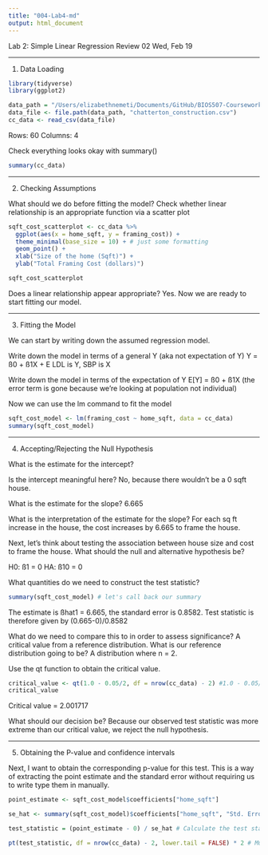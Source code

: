 ```yaml
---
title: "004-Lab4-md"
output: html_document
---
```


Lab 2: Simple Linear Regression Review 02
Wed, Feb 19

***
1. Data Loading
```r
library(tidyverse)
library(ggplot2)

data_path = "/Users/elizabethnemeti/Documents/GitHub/BIOS507-Coursework/BIOS507-R-Project/"
data_file <- file.path(data_path, "chatterton_construction.csv")
cc_data <- read_csv(data_file)

```

Rows: 60 Columns: 4   

Check everything looks okay with summary()

```r
summary(cc_data)
```

***
2. Checking Assumptions

What should we do before fitting the model?
Check whether linear relationship is an appropriate function via a scatter plot

```r
sqft_cost_scatterplot <- cc_data %>%
  ggplot(aes(x = home_sqft, y = framing_cost)) +
  theme_minimal(base_size = 10) + # just some formatting
  geom_point() + 
  xlab("Size of the home (Sqft)") +
  ylab("Total Framing Cost (dollars)")

sqft_cost_scatterplot
```

Does a linear relationship appear appropriate?
Yes. Now we are ready to start fitting our model. 

***
3. Fitting the Model

We can start by writing down the assumed regression model.

Write down the model in terms of a general Y (aka not expectation of Y)
Y = ß0 + ß1X + E
LDL is Y, SBP is X

Write down the model in terms of the expectation of Y
E[Y] = ß0 + ß1X (the error term is gone because we're looking at population not individual)

Now we can use the lm command to fit the model

```r
sqft_cost_model <- lm(framing_cost ~ home_sqft, data = cc_data)
summary(sqft_cost_model)
```

***
4. Accepting/Rejecting the Null Hypothesis

What is the estimate for the intercept?

Is the intercept meaningful here? No, because there wouldn't be a 0 sqft house. 

What is the estimate for the slope?
6.665

What is the interpretation of the estimate for the slope?
For each sq ft increase in the house, the cost increases by 6.665 to frame the house.

Next, let’s think about testing the association between house size and cost to frame the house.
What should the null and alternative hypothesis be?

H0: ß1 = 0
HA: ß10 = 0

 What quantities do we need to construct the test statistic?
```r
summary(sqft_cost_model) # let's call back our summary
```

The estimate is ßhat1 = 6.665, the standard error is 0.8582. Test statistic is therefore given by (0.665-0)/0.8582

What do we need to compare this to in order to assess significance?
A critical value from a reference distribution. What is our reference distribution going to be? A distribution where n = 2.
  
Use the qt function to obtain the critical value.

```r
critical_value <- qt(1.0 - 0.05/2, df = nrow(cc_data) - 2) #1.0 - 0.05/2 this is what gives us the two-tailed test
critical_value
```

Critical value = 2.001717

What should our decision be?
Because our observed test statistic was more extreme than our critical value, we reject the null hypothesis. 

***
5. Obtaining the P-value and confidence intervals

Next, I want to obtain the corresponding p-value for this test.
This is a way of extracting the point estimate and the standard error without requiring us to write type them in manually.

```r
point_estimate <- sqft_cost_model$coefficients["home_sqft"]

se_hat <- summary(sqft_cost_model)$coefficients["home_sqft", "Std. Error"]

test_statistic = (point_estimate - 0) / se_hat # Calculate the test statistic

pt(test_statistic, df = nrow(cc_data) - 2, lower.tail = FALSE) * 2 # Multiply by 2 because doing a two-sided test
```




